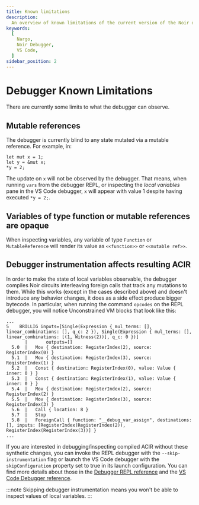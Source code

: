 ```yaml
---
title: Known limitations
description:
  An overview of known limitations of the current version of the Noir debugger
keywords:
  [
    Nargo,
    Noir Debugger,
    VS Code,
  ]
sidebar_position: 2
---
```


# Debugger Known Limitations


<Experimental />

There are currently some limits to what the debugger can observe.

## Mutable references

The debugger is currently blind to any state mutated via a mutable reference. For example, in:

```
let mut x = 1;
let y = &mut x;
*y = 2;
```

The update on `x` will not be observed by the debugger. That means, when running `vars` from the debugger REPL, or inspecting the _local variables_ pane in the VS Code debugger, `x` will appear with value 1 despite having executed `*y = 2;`.

## Variables of type function or mutable references are opaque

When inspecting variables, any variable of type `Function` or `MutableReference` will render its value as `<<function>>` or `<<mutable ref>>`.

## Debugger instrumentation affects resulting ACIR

In order to make the state of local variables observable, the debugger compiles Noir circuits interleaving foreign calls that track any mutations to them. While this works (except in the cases described above) and doesn't introduce any behavior changes, it does as a side effect produce bigger bytecode. In particular, when running the command `opcodes` on the REPL debugger, you will notice Unconstrained VM blocks that look like this:

```
...
5    BRILLIG inputs=[Single(Expression { mul_terms: [], linear_combinations: [], q_c: 2 }), Single(Expression { mul_terms: [], linear_combinations: [(1, Witness(2))], q_c: 0 })]
       |       outputs=[]
  5.0  |   Mov { destination: RegisterIndex(2), source: RegisterIndex(0) }
  5.1  |   Mov { destination: RegisterIndex(3), source: RegisterIndex(1) }
  5.2  |   Const { destination: RegisterIndex(0), value: Value { inner: 0 } }
  5.3  |   Const { destination: RegisterIndex(1), value: Value { inner: 0 } }
  5.4  |   Mov { destination: RegisterIndex(2), source: RegisterIndex(2) }
  5.5  |   Mov { destination: RegisterIndex(3), source: RegisterIndex(3) }
  5.6  |   Call { location: 8 }
  5.7  |   Stop
  5.8  |   ForeignCall { function: "__debug_var_assign", destinations: [], inputs: [RegisterIndex(RegisterIndex(2)), RegisterIndex(RegisterIndex(3))] }
...
```

If you are interested in debugging/inspecting compiled ACIR without these synthetic changes, you can invoke the REPL debugger with the `--skip-instrumentation` flag or launch the VS Code debugger with the `skipConfiguration` property set to true in its launch configuration. You can find more details about those in the [Debugger REPL reference](debugger_repl.mdx) and the [VS Code Debugger reference](debugger_vscode.mdx).

:::note
Skipping debugger instrumentation means you won't be able to inspect values of local variables.
:::

